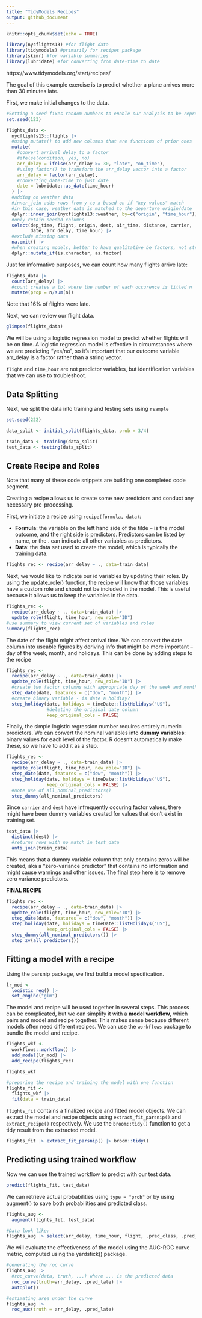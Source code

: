 ```yaml
---
title: "TidyModels Recipes"
output: github_document
---
```


```r
knitr::opts_chunk$set(echo = TRUE)
```
```r
library(nycflights13) #for flight data
library(tidymodels) #primarily for recipes package
library(skimr) #for variable summaries
library(lubridate) #for converting from date-time to date
```

https://www.tidymodels.org/start/recipes/

The goal of this example exercise is to predict whether a plane arrives more than 30 minutes late. 

First, we make initial changes to the data.

```r
#Setting a seed fixes random numbers to enable our analysis to be reproducible
set.seed(123)

flights_data <-
  nycflights13::flights |>
  #using mutate() to add new columns that are functions of prior ones
  mutate(
    #convert arrival delay to a factor
    #ifelse(condition, yes, no)
    arr_delay = ifelse(arr_delay >= 30, "late", "on_time"),
    #using factor() to transform the arr_delay vector into a factor
    arr_delay = factor(arr_delay),
    #converting date-time to just date
    date = lubridate::as_date(time_hour)
  ) |>
  #adding on weather data
  #inner_join adds rows from y to x based on if "key values" match 
  #in this case, weather data is matched to the departure origin/date
  dplyr::inner_join(nycflights13::weather, by=c("origin", "time_hour")) |>
  #only retain needed columns
  select(dep_time, flight, origin, dest, air_time, distance, carrier, 
         date, arr_delay, time_hour) |>
  #exclude missing data 
  na.omit() |>
  #when creating models, better to have qualitative be factors, not strings
  dplyr::mutate_if(is.character, as.factor)
```

Just for informative purposes, we can count how many flights arrive late:

```r
flights_data |>
  count(arr_delay) |>
  #count creates a tbl where the number of each occurence is titled n
  mutate(prop = n/sum(n))
```

Note that 16% of flights were late. 

Next, we can review our flight data. 

```r
glimpse(flights_data)
```

We will be using a logistic regression model to predict whether flights will be on time. A logistic regression model is effective in circumstances where we are predicting "yes/no", so it's important that our outcome variable arr_delay is a factor rather than a string vector. 

`flight` and `time_hour` are not predictor variables, but identification variables that we can use to troubleshoot. 

## Data Splitting 

Next, we split the data into training and testing sets using `rsample`

```r
set.seed(222)

data_split <- initial_split(flights_data, prob = 3/4)

train_data <- training(data_split)
test_data <- testing(data_split)
```

## Create Recipe and Roles

Note that many of these code snippets are building one completed code segment.

Creating a recipe allows us to create some new predictors and conduct any necessary pre-processing. 

First, we initiate a recipe using `recipe(formula, data)`:

* **Formula**: the variable on the left hand side of the tilde `~` is the model outcome, and the right side is predictors. Predictors can be listed by name, or the . can indicate all other variables as predictors.
* **Data**: the data set used to create the model, which is typically the training data. 

```r
flights_rec <- recipe(arr_delay ~ ., data=train_data)
```

Next, we would like to indicate our id variables by updating their roles. By using the update_role() function, the recipe will know that those variables have a custom role and should not be included in the model. This is useful because it allows us to keep the variables in the data. 

```r
flights_rec <-
  recipe(arr_delay ~ ., data=train_data) |>
  update_role(flight, time_hour, new_role="ID")
#use summary to view current set of variables and roles
summary(flights_rec)
```

The date of the flight might affect arrival time. We can convert the date column into useable figures by deriving info that might be more important -- day of the week, month, and holidays. This can be done by adding steps to the recipe 

```r
flights_rec <-
  recipe(arr_delay ~ ., data=train_data) |>
  update_role(flight, time_hour, new_role="ID") |>
  #create two factor columns with appropriate day of the week and month
  step_date(date, features = c("dow", "month")) |>
  #create binary variable - is date a holdiay?
  step_holiday(date, holidays = timeDate::listHolidays("US"), 
               #deleting the original date column
               keep_original_cols = FALSE)
```

Finally, the simple logistic regression number requires entirely numeric predictors. We can convert the nominal variables into **dummy variables**: binary values for each level of the factor. R doesn't automatically make these, so we have to add it as a step.

```r
flights_rec <-
  recipe(arr_delay ~ ., data=train_data) |>
  update_role(flight, time_hour, new_role="ID") |>
  step_date(date, features = c("dow", "month")) |>
  step_holiday(date, holidays = timeDate::listHolidays("US"), 
               keep_original_cols = FALSE) |>
  #note use of all_nominal_predictors()
  step_dummy(all_nominal_predictors)
```

Since `carrier` and `dest` have infrequently occuring factor values, there might have been dummy variables created for values that don't exist in training set. 

```r
test_data |>
  distinct(dest) |>
  #returns rows with no match in test_data
  anti_join(train_data)
```

This means that a dummy variable column that only contains zeros will be created, aka a "zero-variance predictor" that contains no information and might cause warnings and other issues. The final step here is to remove zero variance predictors. 

**FINAL RECIPE**
```r
flights_rec <-
  recipe(arr_delay ~ ., data=train_data) |>
  update_role(flight, time_hour, new_role="ID") |>
  step_date(date, features = c("dow", "month")) |>
  step_holiday(date, holidays = timeDate::listHolidays("US"), 
               keep_original_cols = FALSE) |>
  step_dummy(all_nominal_predictors()) |>
  step_zv(all_predictors())
```

## Fitting a model with a recipe 

Using the parsnip package, we first build a model specification. 

```r
lr_mod <-
  logistic_reg() |>
  set_engine("glm")
```

The model and recipe will be used together in several steps. This process can be complicated, but we can simplify it with a **model workflow**, which pairs and model and recipe together. This makes sense because different models often need different recipes. We can use the `workflows` package to bundle the model and recipe. 

```r
flights_wkf <-
  workflows::workflow() |>
  add_model(lr_mod) |>
  add_recipe(flights_rec)

flights_wkf

#preparing the recipe and training the model with one function
flights_fit <-
  flights_wkf |> 
  fit(data = train_data)
```

`flights_fit` contains a finalized recipe and fitted model objects. We can extract the model and recipe objects using `extract_fit_parsnip()` and `extract_recipe()` respectively. We use the `broom::tidy()` function to get a tidy result from the extracted model. 

```r
flights_fit |> extract_fit_parsnip() |> broom::tidy()
```

## Predicting using trained workflow

Now we can use the trained workflow to predict with our test data. 

```r
predict(flights_fit, test_data)
```

We can retrieve actual probabilities using `type = "prob"` or by using augment() to save both probabilities and predicted class.

```r
flights_aug <-
  augment(flights_fit, test_data)

#Data look like:
flights_aug |> select(arr_delay, time_hour, flight, .pred_class, .pred_on_time)
```

We will evaluate the effectiveness of the model using the AUC-ROC curve metric, computed using the yardstick() package. 

```r
#generating the roc curve
flights_aug |>
  #roc_curve(data, truth, ...) where ... is the predicted data
  roc_curve(truth=arr_delay, .pred_late) |>
  autoplot()

#estimating area under the curve
flights_aug |>
  roc_auc(truth = arr_delay, .pred_late)
```










